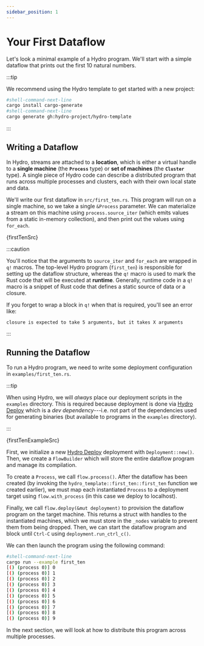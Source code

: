 ```yaml
---
sidebar_position: 1
---
```



# Your First Dataflow
Let's look a minimal example of a Hydro program. We'll start with a simple dataflow that prints out the first 10 natural numbers.

:::tip

We recommend using the Hydro template to get started with a new project:

```bash
#shell-command-next-line
cargo install cargo-generate
#shell-command-next-line
cargo generate gh:hydro-project/hydro-template
```

:::

## Writing a Dataflow
In Hydro, streams are attached to a **location**, which is either a virtual handle to a **single machine** (the **`Process`** type) or **set of machines** (the **`Cluster`** type). A single piece of Hydro code can describe a distributed program that runs across multiple processes and clusters, each with their own local state and data.

We'll write our first dataflow in `src/first_ten.rs`. This program will run on a single machine, so we take a single `&Process` parameter. We can materialize a stream on this machine using `process.source_iter` (which emits values from a static in-memory collection), and then print out the values using `for_each`.

<CodeBlock language="rust" title="src/first_ten.rs">{firstTenSrc}</CodeBlock>

:::caution

You'll notice that the arguments to `source_iter` and `for_each` are wrapped in `q!` macros. The top-level Hydro program (`first_ten`) is responsible for setting up the dataflow structure, whereas the `q!` macro is used to mark the Rust code that will be executed at **runtime**. Generally, runtime code in a `q!` macro is a snippet of Rust code that defines a static source of data or a closure.

If you forget to wrap a block in `q!` when that is required, you'll see an error like:
```text
closure is expected to take 5 arguments, but it takes X arguments
```

:::

## Running the Dataflow
To run a Hydro program, we need to write some deployment configuration in `examples/first_ten.rs`.

:::tip

When using Hydro, we will *always* place our deployment scripts in the `examples` directory. This is required because deployment is done via [Hydro Deploy](../../deploy/index.md) which is a _dev dependency_---i.e. not part of the dependencies used for generating binaries (but available to programs in the `examples` directory).

:::

<CodeBlock language="rust" title="examples/first_ten.rs">{firstTenExampleSrc}</CodeBlock>

First, we initialize a new [Hydro Deploy](../../deploy/index.md) deployment with `Deployment::new()`. Then, we create a `FlowBuilder` which will store the entire dataflow program and manage its compilation.

To create a `Process`, we call `flow.process()`. After the dataflow has been created (by invoking the `hydro_template::first_ten::first_ten` function we created earlier), we must map each instantiated `Process` to a deployment target using `flow.with_process` (in this case we deploy to localhost).

Finally, we call `flow.deploy(&mut deployment)` to provision the dataflow program on the target machine. This returns a struct with handles to the instantiated machines, which we must store in the `_nodes` variable to prevent them from being dropped. Then, we can start the dataflow program and block until `Ctrl-C` using `deployment.run_ctrl_c()`.

We can then launch the program using the following command:

```bash
#shell-command-next-line
cargo run --example first_ten
[() (process 0)] 0
[() (process 0)] 1
[() (process 0)] 2
[() (process 0)] 3
[() (process 0)] 4
[() (process 0)] 5
[() (process 0)] 6
[() (process 0)] 7
[() (process 0)] 8
[() (process 0)] 9
```

In the next section, we will look at how to distribute this program across multiple processes.
